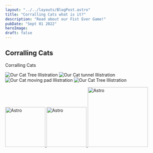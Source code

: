 ```yaml
---
layout: "../../layouts/BlogPost.astro"
title: "Corralling Cats what is it?"
description: "Read about our Fist Ever Game!"
pubDate: "Sept 01 2022"
heroImage: 
draft: false
---
```


## Corralling Cats

Corralling Cats 


<img
        src="cat_tree.png"
        title="Our Cat Tree Illistration"
     />
<img
        src="cat_tunnel.png"
        title="Our Cat tunnel Illistration"
     />
<img
        src="directional_right.png"
        title="Our Cat moving pad Illistration"
     />
<img
        src="directional_right.png"
        title="Our Cat Tree Illistration"
     />



<div class="d-flex gap-3 flex-wrap justify-content-center mt-5 align-items-center">
    <a 
        class="image-link fit-content" 
        href="https://astro.build/" 
        title="Astro" 
        aria-label="Astro Home Page"
        target="_blank"
    >
        <img src={"https://totally-not-a-bunch-of-cats.github.io/Totally-Not-a-Bunch-of-Cats/svg/logomark-light-astro.svg"} alt="Astro" style="width: 8rem; height:auto; "/>
    </a>
    <a 
        class="image-link fit-content" 
        href="https://preactjs.com/" 
        title="Preact" 
        aria-label="Preact Home Page" 
        target="_blank"
    >
        <img src="https://totally-not-a-bunch-of-cats.github.io/Totally-Not-a-Bunch-of-Cats/svg/preact.svg" alt="Astro" style="width: 8rem; height:auto;"/>
    </a>
    <a 
        class="image-link fit-content"
        href="https://mdxjs.com/" 
        title="MDXJS" 
        aria-label="MDX Home Page"
        target="_blank"
    >
        <img src="https://totally-not-a-bunch-of-cats.github.io/Totally-Not-a-Bunch-of-Cats/svg/mdx.svg" alt="Astro" style="width: 12rem; height:auto;"/>
    </a>
</div>